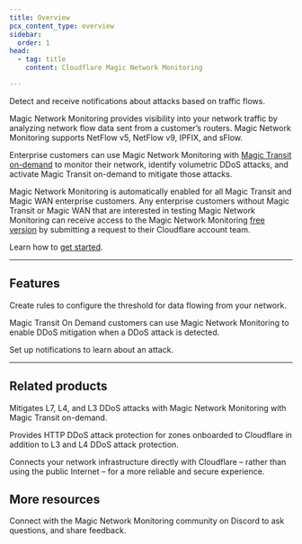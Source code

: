```yaml
---
title: Overview
pcx_content_type: overview
sidebar:
  order: 1
head:
  - tag: title
    content: Cloudflare Magic Network Monitoring

---
```



<Description>


Detect and receive notifications about attacks based on traffic flows.


</Description>

<Plan type="all" />

Magic Network Monitoring provides visibility into your network traffic by analyzing network <GlossaryTooltip term="flow data">flow data</GlossaryTooltip> sent from a customer’s routers. Magic Network Monitoring supports NetFlow v5, NetFlow v9, IPFIX, and sFlow.

Enterprise customers can use Magic Network Monitoring with [Magic Transit on-demand](/magic-transit/on-demand/) to monitor their network, identify volumetric DDoS attacks, and activate Magic Transit on-demand to mitigate those attacks.

Magic Network Monitoring is automatically enabled for all Magic Transit and Magic WAN enterprise customers. Any enterprise customers without Magic Transit or Magic WAN that are interested in testing Magic Network Monitoring can receive access to the Magic Network Monitoring [free version](/magic-network-monitoring/magic-network-monitoring-free/) by submitting a request to their Cloudflare account team.

Learn how to [get started](/magic-network-monitoring/get-started/).

***

## Features

<Feature header="Rules" href="/magic-network-monitoring/rules/">

Create rules to configure the threshold for data flowing from your network.


</Feature>

<Feature header="Magic Transit integration" href="/magic-network-monitoring/magic-transit-integration/">

Magic Transit On Demand customers can use Magic Network Monitoring to enable DDoS mitigation when a DDoS attack is detected.


</Feature>

<Feature header="Notifications" href="/magic-network-monitoring/notifications/">

Set up notifications to learn about an attack.


</Feature>

***

## Related products

<RelatedProduct header="Magic Transit" href="/magic-transit/" product="magic-transit">

Mitigates L7, L4, and L3 DDoS attacks with Magic Network Monitoring with Magic Transit on-demand. 
</RelatedProduct>

<RelatedProduct header="DDoS Protection" href="/ddos-protection/" product="ddos-protection">

Provides HTTP DDoS attack protection for zones onboarded to Cloudflare in addition to L3 and L4 DDoS attack protection. 
</RelatedProduct>

<RelatedProduct header="Cloudflare Network Interconnect" href="/network-interconnect/" product="network-interconnect">

Connects your network infrastructure directly with Cloudflare – rather than using the public Internet – for a more reliable and secure experience. 
</RelatedProduct>

## More resources

<CardGrid>

<LinkTitleCard title="Discord" href="https://discord.com/invite/cloudflaredev" icon="discord">
Connect with the Magic Network Monitoring community on Discord to ask questions, and share feedback.
</LinkTitleCard>

</CardGrid>
